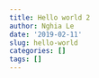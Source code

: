 ```yaml
---
title: Hello world 2
author: Nghia Le
date: '2019-02-11'
slug: hello-world
categories: []
tags: []
---
```

